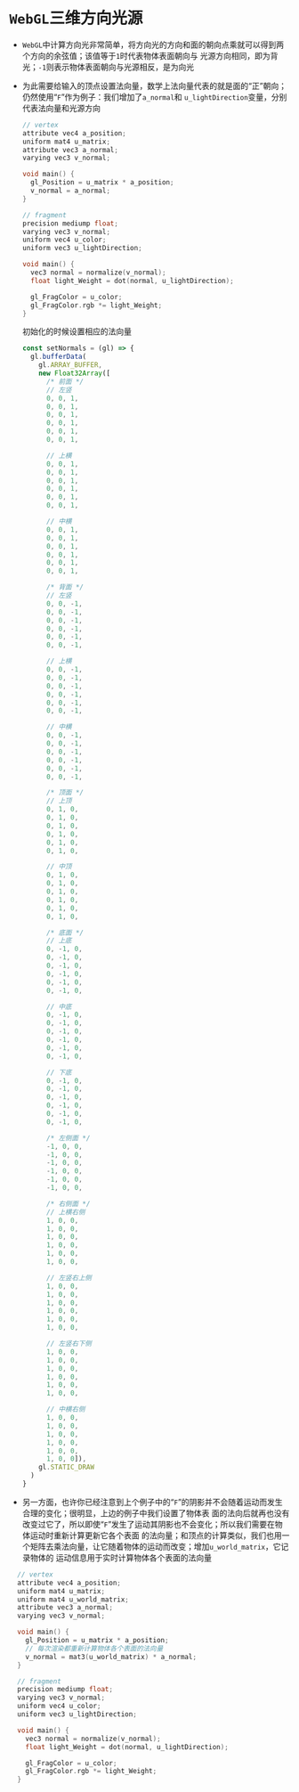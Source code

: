 
# `WebGL`三维方向光源

* `WebGL`中计算方向光非常简单，将方向光的方向和面的朝向点乘就可以得到两个方向的余弦值；该值等于`1`时代表物体表面朝向与
光源方向相同，即为背光；`-1`则表示物体表面朝向与光源相反，是为向光

* 为此需要给输入的顶点设置法向量，数学上法向量代表的就是面的“正”朝向；仍然使用“`F`”作为例子：我们增加了`a_normal`和
`u_lightDirection`变量，分别代表法向量和光源方向
  ```cpp
  // vertex
  attribute vec4 a_position;
  uniform mat4 u_matrix;
  attribute vec3 a_normal;
  varying vec3 v_normal;

  void main() {
    gl_Position = u_matrix * a_position;
    v_normal = a_normal;
  }

  // fragment
  precision mediump float;
  varying vec3 v_normal;
  uniform vec4 u_color;
  uniform vec3 u_lightDirection;

  void main() {
    vec3 normal = normalize(v_normal);
    float light_Weight = dot(normal, u_lightDirection);

    gl_FragColor = u_color;
    gl_FragColor.rgb *= light_Weight;
  }
  ```
  初始化的时候设置相应的法向量
  ```javascript
  const setNormals = (gl) => {
    gl.bufferData(
      gl.ARRAY_BUFFER,
      new Float32Array([
        /* 前面 */
        // 左竖
        0, 0, 1,
        0, 0, 1,
        0, 0, 1,
        0, 0, 1,
        0, 0, 1,
        0, 0, 1,

        // 上横
        0, 0, 1,
        0, 0, 1,
        0, 0, 1,
        0, 0, 1,
        0, 0, 1,
        0, 0, 1,

        // 中横
        0, 0, 1,
        0, 0, 1,
        0, 0, 1,
        0, 0, 1,
        0, 0, 1,
        0, 0, 1,

        /* 背面 */
        // 左竖
        0, 0, -1,
        0, 0, -1,
        0, 0, -1,
        0, 0, -1,
        0, 0, -1,
        0, 0, -1,

        // 上横
        0, 0, -1,
        0, 0, -1,
        0, 0, -1,
        0, 0, -1,
        0, 0, -1,
        0, 0, -1,

        // 中横
        0, 0, -1,
        0, 0, -1,
        0, 0, -1,
        0, 0, -1,
        0, 0, -1,
        0, 0, -1,

        /* 顶面 */
        // 上顶
        0, 1, 0,
        0, 1, 0,
        0, 1, 0,
        0, 1, 0,
        0, 1, 0,
        0, 1, 0,

        // 中顶
        0, 1, 0,
        0, 1, 0,
        0, 1, 0,
        0, 1, 0,
        0, 1, 0,
        0, 1, 0,

        /* 底面 */
        // 上底
        0, -1, 0,
        0, -1, 0,
        0, -1, 0,
        0, -1, 0,
        0, -1, 0,
        0, -1, 0,

        // 中底
        0, -1, 0,
        0, -1, 0,
        0, -1, 0,
        0, -1, 0,
        0, -1, 0,
        0, -1, 0,

        // 下底
        0, -1, 0,
        0, -1, 0,
        0, -1, 0,
        0, -1, 0,
        0, -1, 0,
        0, -1, 0,

        /* 左侧面 */
        -1, 0, 0,
        -1, 0, 0,
        -1, 0, 0,
        -1, 0, 0,
        -1, 0, 0,
        -1, 0, 0,

        /* 右侧面 */
        // 上横右侧
        1, 0, 0,
        1, 0, 0,
        1, 0, 0,
        1, 0, 0,
        1, 0, 0,
        1, 0, 0,

        // 左竖右上侧
        1, 0, 0,
        1, 0, 0,
        1, 0, 0,
        1, 0, 0,
        1, 0, 0,
        1, 0, 0,

        // 左竖右下侧
        1, 0, 0,
        1, 0, 0,
        1, 0, 0,
        1, 0, 0,
        1, 0, 0,
        1, 0, 0,

        // 中横右侧
        1, 0, 0,
        1, 0, 0,
        1, 0, 0,
        1, 0, 0,
        1, 0, 0,
        1, 0, 0]),
      gl.STATIC_DRAW
    )
  }
  ```

<ParallelLight static={true}></ParallelLight>

* 另一方面，也许你已经注意到上个例子中的“`F`”的阴影并不会随着运动而发生合理的变化；很明显，上边的例子中我们设置了物体表
面的法向后就再也没有改变过它了，所以即使“`F`”发生了运动其阴影也不会变化；所以我们需要在物体运动时重新计算更新它各个表面
的法向量；和顶点的计算类似，我们也用一个矩阵去乘法向量，让它随着物体的运动而改变；增加`u_world_matrix`，它记录物体的
运动信息用于实时计算物体各个表面的法向量
```cpp
  // vertex
  attribute vec4 a_position;
  uniform mat4 u_matrix;
  uniform mat4 u_world_matrix;
  attribute vec3 a_normal;
  varying vec3 v_normal;

  void main() {
    gl_Position = u_matrix * a_position;
    // 每次渲染都重新计算物体各个表面的法向量
    v_normal = mat3(u_world_matrix) * a_normal;
  }

  // fragment
  precision mediump float;
  varying vec3 v_normal;
  uniform vec4 u_color;
  uniform vec3 u_lightDirection;

  void main() {
    vec3 normal = normalize(v_normal);
    float light_Weight = dot(normal, u_lightDirection);

    gl_FragColor = u_color;
    gl_FragColor.rgb *= light_Weight;
  }
  ```

<ParallelLight></ParallelLight>

